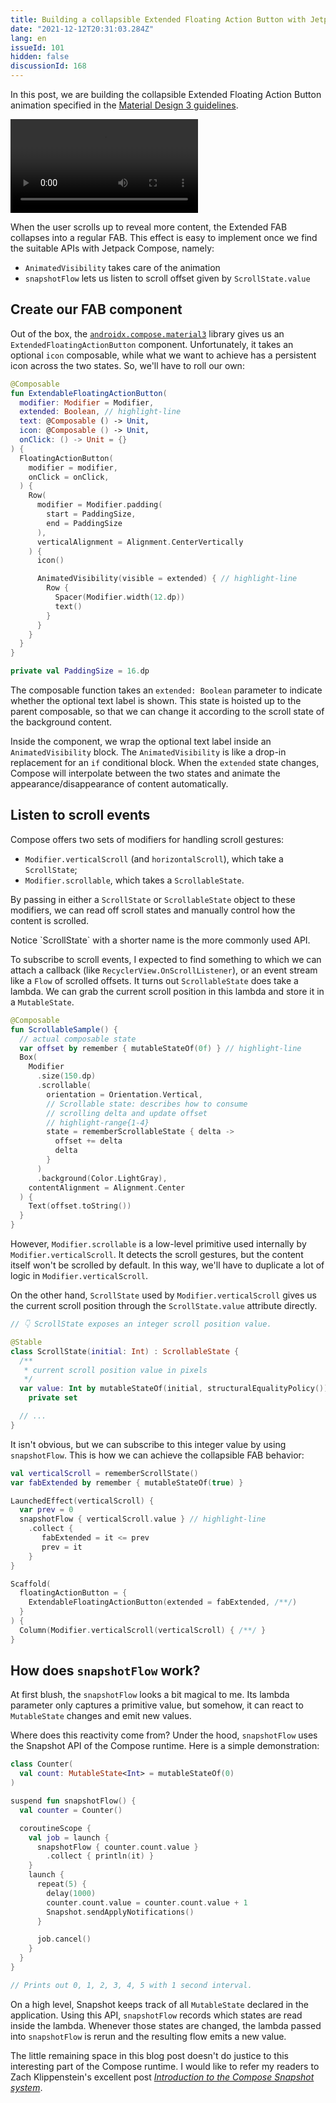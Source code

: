 ```yaml
---
title: Building a collapsible Extended Floating Action Button with Jetpack Compose
date: "2021-12-12T20:31:03.284Z"
lang: en
issueId: 101
hidden: false
discussionId: 168
---
```



In this post, we are building the collapsible Extended Floating Action Button animation specified in the [Material Design 3 guidelines](https://m3.material.io/components/floating-action-button/guidelines#3ad4a846-ac87-4884-b9b0-97efceea2e41).


<video controls>
  <source src={specVideo} type="video/mp4" />
</video>

When the user scrolls up to reveal more content, the Extended FAB collapses into a regular FAB. This effect is easy to implement once we find the suitable APIs with Jetpack Compose, namely:


- `AnimatedVisibility` takes care of the animation
- `snapshotFlow` lets us listen to scroll offset given by `ScrollState.value`

## Create our FAB component

Out of the box, the [`androidx.compose.material3`](https://developer.android.com/reference/kotlin/androidx/compose/material3/package-summary) library gives us an `ExtendedFloatingActionButton` component.
Unfortunately, it takes an optional `icon` composable, while what we want to achieve has a persistent icon across the two states. So, we'll have to roll our own:

```kotlin
@Composable
fun ExtendableFloatingActionButton(
  modifier: Modifier = Modifier,
  extended: Boolean, // highlight-line
  text: @Composable () -> Unit,
  icon: @Composable () -> Unit,
  onClick: () -> Unit = {}
) {
  FloatingActionButton(
    modifier = modifier,
    onClick = onClick,
  ) {
    Row(
      modifier = Modifier.padding(
        start = PaddingSize,
        end = PaddingSize
      ),
      verticalAlignment = Alignment.CenterVertically
    ) {
      icon()

      AnimatedVisibility(visible = extended) { // highlight-line
        Row {
          Spacer(Modifier.width(12.dp))
          text()
        }
      }
    }
  }
}

private val PaddingSize = 16.dp
```

The composable function takes an `extended: Boolean` parameter to indicate whether the optional text label is shown. This state is hoisted up to the parent composable, so that we can change it according to the scroll state of the background content.

Inside the component, we wrap the optional text label inside an `AnimatedVisibility` block. The `AnimatedVisibility` is like a drop-in replacement for an `if` conditional block. When the `extended` state changes,  Compose will interpolate between the two states and animate the appearance/disappearance of content automatically.

## Listen to scroll events

Compose offers two sets of modifiers for handling scroll gestures:

- `Modifier.verticalScroll` (and `horizontalScroll`), which take a `ScrollState`;
- `Modifier.scrollable`, which takes a `ScrollableState`.

By passing in either a `ScrollState` or `ScrollableState` object to these modifiers, we can read off scroll states and manually control how the content is scrolled.

<PullQuote emoji="💡">
Notice `ScrollState` with a shorter name is the more commonly used API.
</PullQuote>

To subscribe to scroll events, I expected to find something to which we can attach a callback (like `RecyclerView.OnScrollListener`),
or an event stream like a `Flow` of scrolled offsets.
It turns out `ScrollableState` does take a lambda. We can grab the current scroll position in this lambda and store it
in a `MutableState`.

```kotlin
@Composable
fun ScrollableSample() {
  // actual composable state
  var offset by remember { mutableStateOf(0f) } // highlight-line
  Box(
    Modifier
      .size(150.dp)
      .scrollable(
        orientation = Orientation.Vertical,
        // Scrollable state: describes how to consume
        // scrolling delta and update offset
        // highlight-range{1-4}
        state = rememberScrollableState { delta ->
          offset += delta
          delta
        }
      )
      .background(Color.LightGray),
    contentAlignment = Alignment.Center
  ) {
    Text(offset.toString())
  }
}
```

However, `Modifier.scrollable` is a low-level primitive used internally by `Modifier.verticalScroll`.
It detects the scroll gestures, but the content itself won't be scrolled by default.
In this way, we'll have to duplicate a lot of logic in `Modifier.verticalScroll`.

On the other hand, `ScrollState` used by `Modifier.verticalScroll` gives us the current scroll position through the `ScrollState.value` attribute directly.

```kotlin
// 👇 ScrollState exposes an integer scroll position value.

@Stable
class ScrollState(initial: Int) : ScrollableState {
  /**
   * current scroll position value in pixels
   */
  var value: Int by mutableStateOf(initial, structuralEqualityPolicy())
    private set

  // ...
}
```
It isn't obvious, but we can subscribe to this integer value by using `snapshotFlow`.
This is how we can achieve the collapsible FAB behavior:

```kotlin
val verticalScroll = rememberScrollState()
var fabExtended by remember { mutableStateOf(true) }

LaunchedEffect(verticalScroll) {
  var prev = 0
  snapshotFlow { verticalScroll.value } // highlight-line
    .collect {
       fabExtended = it <= prev
       prev = it
    }
}

Scaffold(
  floatingActionButton = {
    ExtendableFloatingActionButton(extended = fabExtended, /**/)
  }
) {
  Column(Modifier.verticalScroll(verticalScroll) { /**/ }
}
```

## How does `snapshotFlow` work?

At first blush, the `snapshotFlow` looks a bit magical to me. Its lambda parameter only captures a primitive value, but somehow, it can react to `MutableState` changes and emit new values.

Where does this reactivity come from? Under the hood, `snapshotFlow` uses the Snapshot API of the Compose runtime. Here is a simple demonstration:

```kotlin
class Counter(
  val count: MutableState<Int> = mutableStateOf(0)
)

suspend fun snapshotFlow() {
  val counter = Counter()

  coroutineScope {
    val job = launch {
      snapshotFlow { counter.count.value }
        .collect { println(it) }
    }
    launch {
      repeat(5) {
        delay(1000)
        counter.count.value = counter.count.value + 1
        Snapshot.sendApplyNotifications()
      }

      job.cancel()
    }
  }
}

// Prints out 0, 1, 2, 3, 4, 5 with 1 second interval.
```

On a high level, Snapshot keeps track of all `MutableState` declared in the application.
Using this API, `snapshotFlow` records which states are read inside the lambda.
Whenever those states are changed, the lambda passed into `snapshotFlow` is rerun and the resulting flow emits a new value.

The little remaining space in this blog post doesn't do justice to this interesting part of the Compose runtime.
I would like to refer my readers to Zach Klippenstein's excellent post [*Introduction to the Compose Snapshot system*](https://dev.to/zachklipp/introduction-to-the-compose-snapshot-system-19cn).
